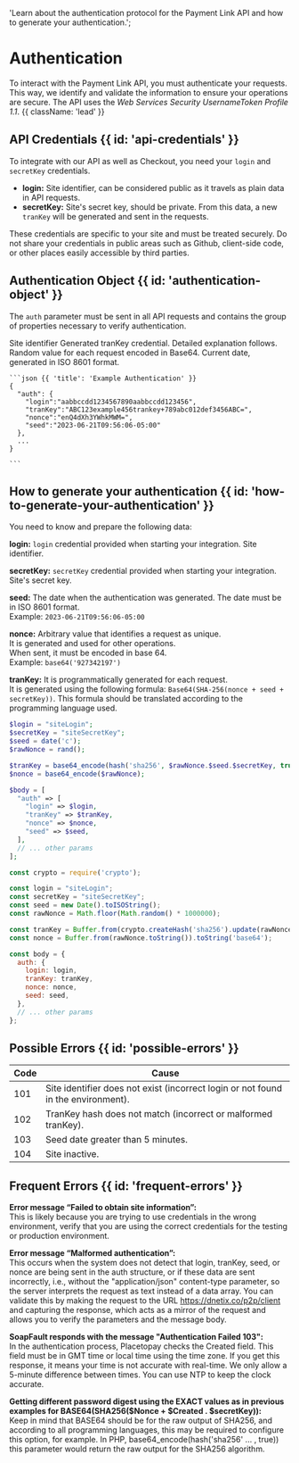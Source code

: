   'Learn about the authentication protocol for the Payment Link API and how to generate your authentication.';
  
# Authentication

To interact with the Payment Link API, you must authenticate your requests. This way, we identify and validate the information to ensure your operations are secure. The API uses the *Web Services Security UsernameToken Profile 1.1*. {{ className: 'lead' }}

## API Credentials {{ id: 'api-credentials' }}

To integrate with our API as well as Checkout, you need your `login` and `secretKey` credentials.

- **login:** Site identifier, can be considered public as it travels as plain data in API requests.
- **secretKey:** Site's secret key, should be private. From this data, a new `tranKey` will be generated and sent in the requests.

<Note>
  These credentials are specific to your site and must be treated securely. Do not share your credentials in public areas such as Github, client-side code, or other places easily accessible by third parties.
</Note>

## Authentication Object {{ id: 'authentication-object' }}

The `auth` parameter must be sent in all API requests and contains the group of properties necessary to verify authentication.

<Row>
  <Col>
    <Properties>
      <Property name="auth.login" type="string">
        Site identifier
      </Property>
      <Property name="auth.tranKey" type="string">
        Generated tranKey credential. Detailed explanation follows.
      </Property>
      <Property name="auth.nonce" type="string">
        Random value for each request encoded in Base64.
      </Property>
      <Property name="auth.seed" type="string">
        Current date, generated in ISO 8601 format.
      </Property>
    </Properties>
  </Col>
  <Col sticky>

    ```json {{ 'title': 'Example Authentication' }}
    {    
      "auth": {
        "login":"aabbccdd1234567890aabbccdd123456",
        "tranKey":"ABC123example456trankey+789abc012def3456ABC=",
        "nonce":"enQ4dXh3YWhkMWM=",
        "seed":"2023-06-21T09:56:06-05:00"
      },
      ...
    }

    ```

  </Col>
</Row>


## How to generate your authentication {{ id: 'how-to-generate-your-authentication' }}

You need to know and prepare the following data:

**login:** `login` credential provided when starting your integration. Site identifier.

**secretKey:** `secretKey` credential provided when starting your integration. Site's secret key.

**seed:** The date when the authentication was generated. The date must be in ISO 8601 format.    
Example: `2023-06-21T09:56:06-05:00`

**nonce:** Arbitrary value that identifies a request as unique.   
It is generated and used for other operations.   
When sent, it must be encoded in base 64.   
Example: `base64('927342197')`

**tranKey:** It is programmatically generated for each request.   
It is generated using the following formula: `Base64(SHA-256(nonce + seed + secretKey))`. This formula should be translated according to the programming language used.


<CodeGroup title="Generate authentication">

```php
$login = "siteLogin";
$secretKey = "siteSecretKey";
$seed = date('c');
$rawNonce = rand();

$tranKey = base64_encode(hash('sha256', $rawNonce.$seed.$secretKey, true));
$nonce = base64_encode($rawNonce);

$body = [
  "auth" => [
    "login" => $login,
    "tranKey" => $tranKey,
    "nonce" => $nonce,
    "seed" => $seed,
  ],
  // ... other params
];
```

```js
const crypto = require('crypto');

const login = "siteLogin";
const secretKey = "siteSecretKey";
const seed = new Date().toISOString();
const rawNonce = Math.floor(Math.random() * 1000000);

const tranKey = Buffer.from(crypto.createHash('sha256').update(rawNonce + seed + secretKey).digest(), 'binary').toString('base64');
const nonce = Buffer.from(rawNonce.toString()).toString('base64');

const body = {
  auth: {
    login: login,
    tranKey: tranKey,
    nonce: nonce,
    seed: seed,
  },
  // ... other params
};
```

</CodeGroup>

## Possible Errors {{ id: 'possible-errors' }}

Code | Cause
---------|----------
 101 | Site identifier does not exist (incorrect login or not found in the environment).
 102 | TranKey hash does not match (incorrect or malformed tranKey).
 103 | Seed date greater than 5 minutes.
 104 | Site inactive.

## Frequent Errors {{ id: 'frequent-errors' }}

**Error message “Failed to obtain site information”:**   
This is likely because you are trying to use credentials in the wrong environment, verify that you are using the correct credentials for the testing or production environment.

**Error message “Malformed authentication”:**   
This occurs when the system does not detect that login, tranKey, seed, or nonce are being sent in the auth structure, or if these data are sent incorrectly, i.e., without the "application/json" content-type parameter, so the server interprets the request as text instead of a data array. You can validate this by making the request to the URL https://dnetix.co/p2p/client and capturing the response, which acts as a mirror of the request and allows you to verify the parameters and the message body.

**SoapFault responds with the message "Authentication Failed 103":**   
In the authentication process, Placetopay checks the Created field. This field must be in GMT time or local time using the time zone. If you get this response, it means your time is not accurate with real-time. We only allow a 5-minute difference between times. You can use NTP to keep the clock accurate.

**Getting different password digest using the EXACT values as in previous examples for BASE64(SHA256($Nonce + $Created . $secretKey)):**   
Keep in mind that BASE64 should be for the raw output of SHA256, and according to all programming languages, this may be required to configure this option, for example. In PHP, base64_encode(hash('sha256' ... , true)) this parameter would return the raw output for the SHA256 algorithm.